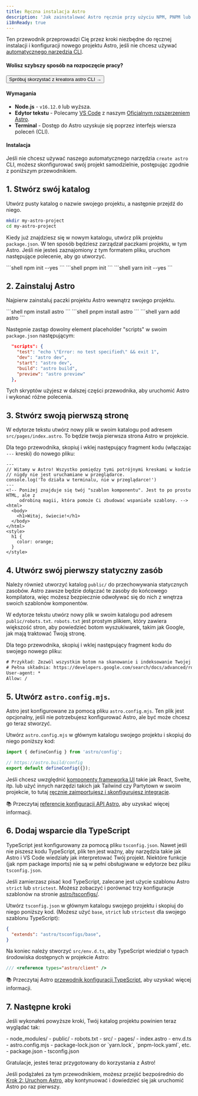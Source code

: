 ```yaml
---
title: Ręczna instalacja Astro
description: 'Jak zainstalować Astro ręcznie przy użyciu NPM, PNPM lub Yarn.'
i18nReady: true
---
```



Ten przewodnik przeprowadzi Cię przez kroki niezbędne do ręcznej instalacji i konfiguracji nowego projektu Astro, jeśli nie chcesz używać [automatycznego narzędzia CLI](/pl/install/auto/).


#### Wolisz szybszy sposób na rozpoczęcie pracy?

<Button href="/pl/install/auto/">Spróbuj skorzystać z kreatora astro CLI →</Button>

#### Wymagania

- **Node.js** - `v16.12.0` lub wyższa.
- **Edytor tekstu** - Polecamy [VS Code](https://code.visualstudio.com/) z naszym [Oficjalnym rozszerzeniem Astro](https://marketplace.visualstudio.com/items?itemName=astro-build.astro-vscode).
- **Terminal** - Dostęp do Astro uzyskuje się poprzez interfejs wiersza poleceń (CLI).

#### Instalacja

Jeśli nie chcesz używać naszego automatycznego narzędzia `create astro` CLI, możesz skonfigurować swój projekt samodzielnie, postępując zgodnie z poniższym przewodnikiem.

## 1. Stwórz swój katalog

Utwórz pusty katalog o nazwie swojego projektu, a następnie przejdź do niego.

```bash
mkdir my-astro-project
cd my-astro-project
```

Kiedy już znajdziesz się w nowym katalogu, utwórz plik projektu `package.json`. W ten sposób będziesz zarządzał paczkami projektu, w tym Astro. Jeśli nie jesteś zaznajomiony z tym formatem pliku, uruchom następujące polecenie, aby go utworzyć.

<PackageManagerTabs>
  <Fragment slot="npm">
  ```shell
  npm init --yes
  ```
  </Fragment>
  <Fragment slot="pnpm">
  ```shell
  pnpm init 
  ```
  </Fragment>
  <Fragment slot="yarn">
  ```shell
  yarn init --yes
  ```
  </Fragment>
</PackageManagerTabs>



## 2. Zainstaluj Astro

Najpierw zainstaluj paczki projektu Astro wewnątrz swojego projektu.

<PackageManagerTabs>
  <Fragment slot="npm">
  ```shell
  npm install astro
  ```
  </Fragment>
  <Fragment slot="pnpm">
  ```shell
  pnpm install astro 
  ```
  </Fragment>
  <Fragment slot="yarn">
  ```shell
  yarn add astro
  ```
  </Fragment>
</PackageManagerTabs>

Następnie zastąp dowolny element placeholder "scripts" w swoim `package.json` następującym:

```json title="package.json" del={2} ins={3-6}
  "scripts": {
    "test": "echo \"Error: no test specified\" && exit 1",
    "dev": "astro dev",
    "start": "astro dev",
    "build": "astro build",
    "preview": "astro preview"
  },
```

Tych skryptów użyjesz w dalszej części przewodnika, aby uruchomić Astro i wykonać różne polecenia.

## 3. Stwórz swoją pierwszą stronę

W edytorze tekstu utwórz nowy plik w swoim katalogu pod adresem `src/pages/index.astro`. To będzie twoja pierwsza strona Astro w projekcie.

Dla tego przewodnika, skopiuj i wklej następujący fragment kodu (włączając `---` kreski) do nowego pliku:

```astro title="src/pages/index.astro"
---
// Witamy w Astro! Wszystko pomiędzy tymi potrójnymi kreskami w kodzie 
// nigdy nie jest uruchamiane w przeglądarce.
console.log('To działa w terminalu, nie w przeglądarce!')
---
<!-- Poniżej znajduje się twój "szablon komponentu". Jest to po prostu HTML, ale z
     odrobiną magii, która pomoże Ci zbudować wspaniałe szablony. -->
<html>
  <body>
    <h1>Witaj, świecie!</h1>
  </body>
</html>
<style>
  h1 {
    color: orange;
  }
</style>
```

## 4. Utwórz swój pierwszy statyczny zasób

Należy również utworzyć katalog `public/` do przechowywania statycznych zasobów. Astro zawsze będzie dołączać te zasoby do końcowego kompilatora, więc możesz bezpiecznie odwoływać się do nich z wnętrza swoich szablonów komponentów.

W edytorze tekstu utwórz nowy plik w swoim katalogu pod adresem `public/robots.txt`. `robots.txt` jest prostym plikiem, który zawiera większość stron, aby powiedzieć botom wyszukiwarek, takim jak Google, jak mają traktować Twoją stronę.

Dla tego przewodnika, skopiuj i wklej następujący fragment kodu do swojego nowego pliku:

```diff title="public/robots.txt"
# Przykład: Zezwól wszystkim botom na skanowanie i indeksowanie Twojej witryny.
# Pełna składnia: https://developers.google.com/search/docs/advanced/robots/create-robots-txt
User-agent: *
Allow: /
```

## 5. Utwórz `astro.config.mjs`.

Astro jest konfigurowane za pomocą pliku `astro.config.mjs`. Ten plik jest opcjonalny, jeśli nie potrzebujesz konfigurować Astro, ale być może chcesz go teraz stworzyć.

Utwórz `astro.config.mjs` w głównym katalogu swojego projektu i skopiuj do niego poniższy kod:

```js title="astro.config.mjs"
import { defineConfig } from 'astro/config';

// https://astro.build/config
export default defineConfig({});
```

Jeśli chcesz uwzględnić [komponenty frameworka UI](/pl/core-concepts/framework-components/) takie jak React, Svelte, itp. lub użyć innych narzędzi takich jak Tailwind czy Partytown w swoim projekcie, to tutaj [ręcznie zaimportujesz i skonfigurujesz integracje](/pl/guides/integrations-guide/).

📚 Przeczytaj [referencje konfiguracji API Astro](/pl/reference/configuration-reference/), aby uzyskać więcej informacji.

## 6. Dodaj wsparcie dla TypeScript

TypeScript jest konfigurowany za pomocą pliku `tsconfig.json`. Nawet jeśli nie piszesz kodu TypeScript, plik ten jest ważny, aby narzędzia takie jak Astro i VS Code wiedziały jak interpretować Twój projekt. Niektóre funkcje (jak npm package imports) nie są w pełni obsługiwane w edytorze bez pliku `tsconfig.json`. 

Jeśli zamierzasz pisać kod TypeScript, zalecane jest użycie szablonu Astro `strict` lub `strictest`. Możesz zobaczyć i porównać trzy konfiguracje szablonów na stronie [astro/tsconfigs/](https://github.com/withastro/astro/blob/main/packages/astro/tsconfigs/).

Utwórz `tsconfig.json` w głównym katalogu swojego projektu i skopiuj do niego poniższy kod. (Możesz użyć `base`, `strict` lub `strictest` dla swojego szablonu TypeScript):

```json title="tsconfig.json" "base"
{
  "extends": "astro/tsconfigs/base",
}
```

Na koniec należy stworzyć `src/env.d.ts`, aby TypeScript wiedział o typach środowiska dostępnych w projekcie Astro:

```ts title="src/env.d.ts"
/// <reference types="astro/client" />
```

📚 Przeczytaj Astro [przewodnik konfiguracji TypeScript](/pl/guides/typescript/#setup), aby uzyskać więcej informacji.

## 7. Następne kroki

Jeśli wykonałeś powyższe kroki, Twój katalog projektu powinien teraz wyglądać tak:

<FileTree>
- node_modules/
- public/
  - robots.txt
- src/
  - pages/
    - index.astro
  - env.d.ts
- astro.config.mjs
- package-lock.json or `yarn.lock`, `pnpm-lock.yaml`, etc.
- package.json
- tsconfig.json
</FileTree>

Gratulacje, jesteś teraz przygotowany do korzystania z Astro!

Jeśli podążałeś za tym przewodnikiem, możesz przejść bezpośrednio do [Krok 2: Uruchom Astro](/pl/install/auto/#2-uruchamianie-astro-), aby kontynuować i dowiedzieć się jak uruchomić Astro po raz pierwszy.
